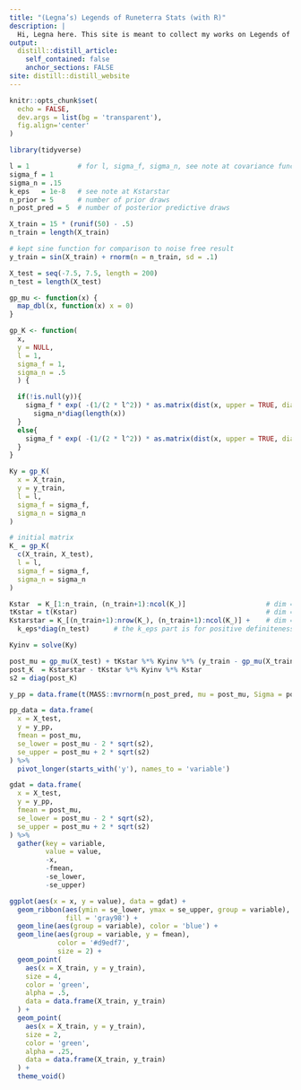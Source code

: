 ```yaml
---
title: "(Legna’s) Legends of Runeterra Stats (with R)"
description: |
  Hi, Legna here. This site is meant to collect my works on Legends of Runeterra, I’ll most likely continue to use RPubs and other platforms but everything should be accessable from here. Compared to the previous version of the site this one is not as elaborated/fancy but way easier to maintain and looks nicier for the more complex analysis.
output:
  distill::distill_article:
    self_contained: false
    anchor_sections: FALSE
site: distill::distill_website
---
```


```r
knitr::opts_chunk$set(
  echo = FALSE,
  dev.args = list(bg = 'transparent'),
  fig.align='center'
)
```

```r
library(tidyverse)

l = 1            # for l, sigma_f, sigma_n, see note at covariance function
sigma_f = 1
sigma_n = .15
k_eps   = 1e-8   # see note at Kstarstar
n_prior = 5      # number of prior draws
n_post_pred = 5  # number of posterior predictive draws

X_train = 15 * (runif(50) - .5)
n_train = length(X_train)

# kept sine function for comparison to noise free result
y_train = sin(X_train) + rnorm(n = n_train, sd = .1)

X_test = seq(-7.5, 7.5, length = 200)
n_test = length(X_test)

gp_mu <- function(x) {
  map_dbl(x, function(x) x = 0)
}

gp_K <- function(
  x,
  y = NULL,
  l = 1,
  sigma_f = 1,
  sigma_n = .5
  ) {

  if(!is.null(y)){
    sigma_f * exp( -(1/(2 * l^2)) * as.matrix(dist(x, upper = TRUE, diag = TRUE) ^ 2) ) +
      sigma_n*diag(length(x))
  }
  else{
    sigma_f * exp( -(1/(2 * l^2)) * as.matrix(dist(x, upper = TRUE, diag = TRUE) ^ 2) )
  }
}

Ky = gp_K(
  x = X_train,
  y = y_train,
  l = l,
  sigma_f = sigma_f,
  sigma_n = sigma_n
)

# initial matrix
K_ = gp_K(
  c(X_train, X_test),
  l = l,
  sigma_f = sigma_f,
  sigma_n = sigma_n
)

Kstar  = K_[1:n_train, (n_train+1):ncol(K_)]                    # dim = N x N*
tKstar = t(Kstar)                                               # dim = N* x N
Kstarstar = K_[(n_train+1):nrow(K_), (n_train+1):ncol(K_)] +    # dim = N* x N*
  k_eps*diag(n_test)      # the k_eps part is for positive definiteness

Kyinv = solve(Ky)

post_mu = gp_mu(X_test) + tKstar %*% Kyinv %*% (y_train - gp_mu(X_train))
post_K  = Kstarstar - tKstar %*% Kyinv %*% Kstar
s2 = diag(post_K)

y_pp = data.frame(t(MASS::mvrnorm(n_post_pred, mu = post_mu, Sigma = post_K)))

pp_data = data.frame(
  x = X_test,
  y = y_pp,
  fmean = post_mu,
  se_lower = post_mu - 2 * sqrt(s2),
  se_upper = post_mu + 2 * sqrt(s2)
) %>%
  pivot_longer(starts_with('y'), names_to = 'variable')

gdat = data.frame(
  x = X_test,
  y = y_pp,
  fmean = post_mu,
  se_lower = post_mu - 2 * sqrt(s2),
  se_upper = post_mu + 2 * sqrt(s2)
) %>%
  gather(key = variable,
         value = value,
         -x,
         -fmean,
         -se_lower,
         -se_upper)

ggplot(aes(x = x, y = value), data = gdat) +
  geom_ribbon(aes(ymin = se_lower, ymax = se_upper, group = variable),
              fill = 'gray98') +
  geom_line(aes(group = variable), color = 'blue') +
  geom_line(aes(group = variable, y = fmean),
            color = '#d9edf7',
            size = 2) +
  geom_point(
    aes(x = X_train, y = y_train),
    size = 4,
    color = 'green',
    alpha = .5,
    data = data.frame(X_train, y_train)
  ) +
  geom_point(
    aes(x = X_train, y = y_train),
    size = 2,
    color = 'green',
    alpha = .25,
    data = data.frame(X_train, y_train)
  ) +
  theme_void()
```
